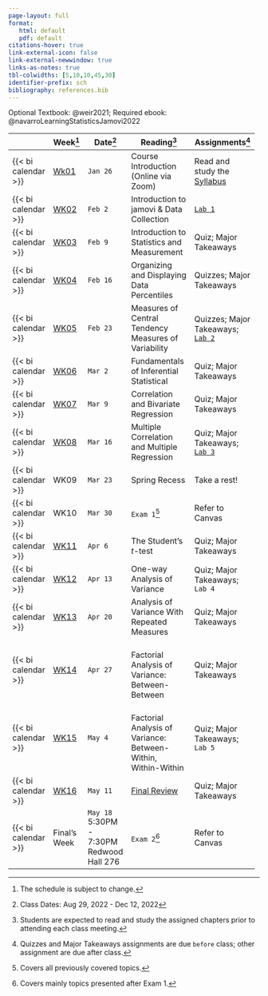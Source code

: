 ```yaml
---
page-layout: full
format: 
   html: default
   pdf: default
citations-hover: true
link-external-icon: false
link-external-newwindow: true
links-as-notes: true
tbl-colwidths: [5,10,10,45,30]
identifier-prefix: sch
bibliography: references.bib
---
```


Optional Textbook: @weir2021; Required ebook: @navarroLearningStatisticsJamovi2022

+---------------------+----------------------------+------------------+---------------------------------------------------------------+-----------------------------------------------------+
|                     | Week[^1]                   | Date[^2]         | Reading[^3]                                                   | Assignments[^4]                                     |
+=====================+============================+==================+===============================================================+=====================================================+
| {{< bi calendar >}} | [Wk01](/weeks/week-1.qmd)  | `Jan 26`         | Course Introduction (Online via Zoom)                         | Read and study the [Syllabus](course-syllabus.qmd)  |
+---------------------+----------------------------+------------------+---------------------------------------------------------------+-----------------------------------------------------+
| {{< bi calendar >}} | [WK02](/weeks/week-2.qmd)  | `Feb 2`          | Introduction to jamovi & Data Collection                      | [`Lab 1`](/labs/lab-1.qmd)                          |
+---------------------+----------------------------+------------------+---------------------------------------------------------------+-----------------------------------------------------+
| {{< bi calendar >}} | [WK03](/weeks/week-3.qmd)  | `Feb 9`          | Introduction to Statistics and Measurement                    | Quiz; Major Takeaways                               |
+---------------------+----------------------------+------------------+---------------------------------------------------------------+-----------------------------------------------------+
| {{< bi calendar >}} | [WK04](/weeks/week-4.qmd)  | `Feb 16`         | Organizing and Displaying Data\                               | Quizzes; Major Takeaways                            |
|                     |                            |                  | Percentiles                                                   |                                                     |
+---------------------+----------------------------+------------------+---------------------------------------------------------------+-----------------------------------------------------+
| {{< bi calendar >}} | [WK05](/weeks/week-5.qmd)  | `Feb 23`         | Measures of Central Tendency\                                 | Quizzes; Major Takeaways; [`Lab 2`](labs/lab-2.qmd) |
|                     |                            |                  | Measures of Variability                                       |                                                     |
+---------------------+----------------------------+------------------+---------------------------------------------------------------+-----------------------------------------------------+
| {{< bi calendar >}} | [WK06](/weeks/week-6.qmd)  | `Mar 2`          | Fundamentals of Inferential Statistical\                      | Quiz; Major Takeaways                               |
+---------------------+----------------------------+------------------+---------------------------------------------------------------+-----------------------------------------------------+
| {{< bi calendar >}} | [WK07](/weeks/week-7.qmd)  | `Mar 9`          | Correlation and Bivariate Regression                          | Quiz; Major Takeaways                               |
+---------------------+----------------------------+------------------+---------------------------------------------------------------+-----------------------------------------------------+
| {{< bi calendar >}} | [WK08](/weeks/week-8.qmd)  | `Mar 16`         | Multiple Correlation and Multiple Regression                  | Quiz; Major Takeaways; [`Lab 3`](labs/lab-3.qmd)    |
+---------------------+----------------------------+------------------+---------------------------------------------------------------+-----------------------------------------------------+
| {{< bi calendar >}} | WK09                       | `Mar 23`         | Spring Recess                                                 | Take a rest!                                        |
+---------------------+----------------------------+------------------+---------------------------------------------------------------+-----------------------------------------------------+
| {{< bi calendar >}} | WK10                       | `Mar 30`         | `Exam 1`[^5]                                                  | Refer to Canvas                                     |
+---------------------+----------------------------+------------------+---------------------------------------------------------------+-----------------------------------------------------+
| {{< bi calendar >}} | [WK11](/weeks/week-11.qmd) | `Apr 6`          | The Student's *t*-test                                        | Quiz; Major Takeaways                               |
+---------------------+----------------------------+------------------+---------------------------------------------------------------+-----------------------------------------------------+
| {{< bi calendar >}} | [WK12](/weeks/week-12.qmd) | `Apr 13`         | One-way Analysis of Variance                                  | Quiz; Major Takeaways; `Lab 4`                      |
+---------------------+----------------------------+------------------+---------------------------------------------------------------+-----------------------------------------------------+
| {{< bi calendar >}} | [WK13](/weeks/week-13.qmd) | `Apr 20`         | Analysis of Variance With Repeated Measures                   | Quiz; Major Takeaways                               |
+---------------------+----------------------------+------------------+---------------------------------------------------------------+-----------------------------------------------------+
| {{< bi calendar >}} | [WK14](/weeks/week-14.qmd) | `Apr 27`         | \                                                             | Quiz; Major Takeaways                               |
|                     |                            |                  | Factorial Analysis of Variance: Between-Between               |                                                     |
+---------------------+----------------------------+------------------+---------------------------------------------------------------+-----------------------------------------------------+
| {{< bi calendar >}} | [WK15](/weeks/week-15.qmd) | `May 4`          | \                                                             | Quiz; Major Takeaways; `Lab 5`                      |
|                     |                            |                  | Factorial Analysis of Variance: Between-Within, Within-Within |                                                     |
+---------------------+----------------------------+------------------+---------------------------------------------------------------+-----------------------------------------------------+
| {{< bi calendar >}} | [WK16](/weeks/week-16.qmd) | `May 11`         | [Final Review](exams/final-review.qmd)                        | Quiz; Major Takeaways                               |
+---------------------+----------------------------+------------------+---------------------------------------------------------------+-----------------------------------------------------+
| {{< bi calendar >}} | Final's Week               | `May 18`\        | `Exam 2`[^6]                                                  | Refer to Canvas                                     |
|                     |                            | 5:30PM - 7:30PM\ |                                                               |                                                     |
|                     |                            | Redwood Hall 276 |                                                               |                                                     |
+---------------------+----------------------------+------------------+---------------------------------------------------------------+-----------------------------------------------------+

[^1]: The schedule is subject to change.

[^2]: Class Dates: Aug 29, 2022 - Dec 12, 2022

[^3]: Students are expected to read and study the assigned chapters prior to attending each class meeting.

[^4]: Quizzes and Major Takeaways assignments are due `before` class; other assignment are due after class.

[^5]: Covers all previously covered topics.

[^6]: Covers mainly topics presented after Exam 1.

